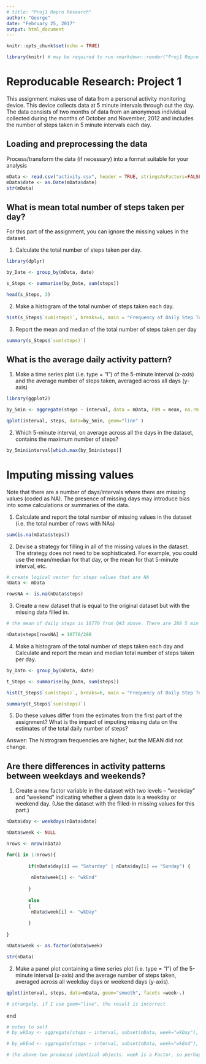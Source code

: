 ```yaml
---
# title: "Proj1 Repro Research"
author: "George"
date: "February 25, 2017"
output: html_document
---
```

```r
knitr::opts_chunk$set(echo = TRUE)

library(knitr) # may be required to run rmarkdown::render("Proj1 Repro Research.Rmd")
```
# Reproducable Research: Project 1

This assignment makes use of data from a personal activity monitoring device. This device collects data at 5 minute intervals through out the day. The data consists of two months of data from an anonymous individual collected during the months of October and November, 2012 and includes the number of steps taken in 5 minute intervals each day.

## Loading and preprocessing the data
Process/transform the data (if necessary) into a format suitable for your analysis

```r
mData <- read.csv("activity.csv", header = TRUE, stringsAsFactors=FALSE)
mData$date <- as.Date(mData$date)
str(mData)

```
 
## What is mean total number of steps taken per day?

For this part of the assignment, you can ignore the missing values in the dataset.

1. Calculate the total number of steps taken per day.

```r
library(dplyr)

by_Date <- group_by(mData, date)

s_Steps <- summarise(by_Date, sum(steps))

head(s_Steps, 3)
```



2. Make a histogram of the total number of steps taken each day.

```r
hist(s_Steps$`sum(steps)`, breaks=6, main = "Frequency of Daily Step Totals", xlab="Daily Step Counts")
```

3. Report the mean and median of the total number of steps taken per day 

```r
summary(s_Steps$`sum(steps)`)
```


## What is the average daily activity pattern?

1. Make a time series plot (i.e. type = "l") of the 5-minute interval (x-axis) and the average number of steps taken, averaged across all days (y-axis)

```r
library(ggplot2)

by_5min <- aggregate(steps ~ interval, data = mData, FUN = mean, na.rm = TRUE)

qplot(interval, steps, data=by_5min, geom="line" )

```

2. Which 5-minute interval, on average across all the days in the dataset, contains the maximum number of steps?

```r

by_5min$interval[which.max(by_5min$steps)]

```


# Imputing missing values
Note that there are a number of days/intervals where there are missing values (coded as NA). The presence of missing days may introduce bias into some calculations or summaries of the data.

1. Calculate and report the total number of missing values in the dataset (i.e. the total number of rows with NAs)

```r

sum(is.na(mData$steps))

```

2. Devise a strategy for filling in all of the missing values in the dataset. The strategy does not need to be sophisticated. For example, you could use the mean/median for that day, or the mean for that 5-minute interval, etc.


```r
# create logical vector for steps values that are NA
nData <- mData

rowsNA <- is.na(nData$steps)

```


3. Create a new dataset that is equal to the original dataset but with the missing data filled in.


```r

# the mean of daily steps is 10770 from Q#3 above. There are 288 5 min intervals per day.

nData$steps[rowsNA] = 10770/288

```

4. Make a histogram of the total number of steps taken each day and Calculate and report the mean and median total number of steps taken per day. 


```r
by_Datn <- group_by(nData, date)

t_Steps <- summarise(by_Datn, sum(steps))

hist(t_Steps$`sum(steps)`, breaks=6, main = "Frequency of Daily Step Totals", xlab="Daily Step Counts (NA filled with Avg")

summary(t_Steps$`sum(steps)`)

```


5. Do these values differ from the estimates from the first part of the assignment? What is the impact of imputing missing data on the estimates of the total daily number of steps?

Answer: The histrogram frequencies are higher, but the MEAN did not change.


## Are there differences in activity patterns between weekdays and weekends?

1. Create a new factor variable in the dataset with two levels – “weekday” and “weekend” indicating whether a given date is a weekday or weekend day. (Use the dataset with the filled-in missing values for this part.)

```r

nData$day <- weekdays(nData$date)

nData$week <- NULL

nrows <- nrow(nData)

for(i in 1:nrows){
        
        if(nData$day[i] == "Saturday" | nData$day[i] == "Sunday") {
              
         nData$week[i] <- "wkEnd" 
              
        }
             
        else
        {  
         nData$week[i] <- "wkDay"
                     
        }
   
}

nData$week <- as.factor(nData$week)  

str(nData)

```


2. Make a panel plot containing a time series plot (i.e. type = "l") of the 5-minute interval (x-axis) and the average number of steps taken, averaged across all weekday days or weekend days (y-axis). 

```r


qplot(interval, steps, data=nData, geom="smooth", facets =week~.)

# strangely, if I use geom="line", the result is incorrect

```

end

```r
# notes to self
# by_wkDay <- aggregate(steps ~ interval, subset(nData, week="wkDay"), FUN = mean ) # class 'formula'

# by_wkEnd <- aggregate(steps ~ interval, subset(nData, week="wkEnd"), FUN = mean ) # class 'formula'

# the above two produced identical objects. week is a Factor, so perhaps subset did not function

```




